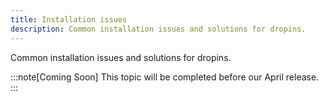 ```yaml
---
title: Installation issues
description: Common installation issues and solutions for dropins.
---
```


Common installation issues and solutions for dropins.

:::note[Coming Soon]
This topic will be completed before our April release.
:::
